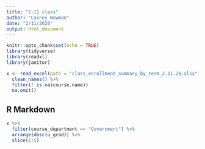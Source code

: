 ```yaml
---
title: "2-11 class"
author: "Lainey Newman"
date: "2/11/2020"
output: html_document
---
```


```r
knitr::opts_chunk$set(echo = TRUE)
library(tidyverse)
library(readxl)
library(janitor)

x <- read_excel(path = "class_enrollment_summary_by_term_2.11.20.xlsx", skip =3) %>%
  clean_names() %>%
  filter(! is.na(course.name))
  na.omit()

```

## R Markdown

```r

x %>%
  filter(course_department == "Government") %>%
  arrange(desc(u_grad)) %>%
  slice(1:5)

```